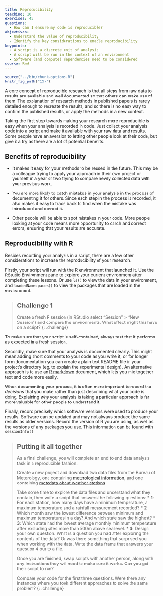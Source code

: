 ```yaml
---
title: Reproducibility 
teaching: 10
exercises: 45
questions: 
  - How can I ensure my code is reproducible?
objectives:
  - Understand the value of reproducibility
  - Identify the key considerations to enable reproducibility
keypoints:
  - A script is a discrete unit of analysis
  - A script will be run in the context of an environment
  - Software (and compute) dependencies need to be considered
source: Rmd
---
```


```r
source("../bin/chunk-options.R")
knitr_fig_path("15-")
```

A core concept of reproducible research is that all steps from raw data to results are available
and well documented so that others can make use of them. The explanation of research methods in 
published papers is rarely detailed enough to recreate the results, and so there is no easy way to
confirm the published results, or apply the methods in a new context. 

Taking the first step towards making your research more reproducible is easy when your analysis is 
recorded in code. Just collect your analysis code into a script and make it available with
your raw data and results. Some people have an aversion to letting other people look at their code,
but give it a try as there are a lot of potential benefits.

## Benefits of reproducibility

* It makes it easy for your methods to be reused in the future. This may be a colleague trying to 
apply your approach in their own project or yourself in a year or two trying to compare newly
collected data with your previous work.

* You are more likely to catch mistakes in your analysis in the process of documenting it for others.
Since each step in the process is recorded, it also makes it easy to trace back to find when the 
mistake was introduced and correct it.

* Other people will be able to spot mistakes in your code. More people looking at your code means 
more opportunity to carch and correct errors, ensuring that your results are accurate.

## Reproducibility with R

Besides recording your analysis in a script, there are a few other considerations to increase the
reproducibility of your research.

Firstly, your script will run with the R environment that launched it. Use the RStudio Environment 
pane to explore your current environment after completing these lessons. Or use `ls()` to view the 
data in your environment, and `loadedNamespaces()` to view the packages that are loaded in the 
environment. 

> ## Challenge 1
> Create a fresh R session (in RStudio select "Session" > "New Session") and compare the environments.
> What effect might this have on a script?
{: .challenge}

To make sure that your script is self-contained, always test that it performs as expected in a 
fresh session.

Secondly, make sure that your analysis is documented clearly. This might mean adding short comments 
to your code as you write it, or for longer form documentation you can create a plain text README 
file in your project's directory (eg. to explain the experimental design). An alternative approach
is to use an [R markdown](https://rmarkdown.rstudio.com) document, which lets you mix together text 
and code more easily. 

When documenting your process, it is often more important to record the *decisions* that you make
rather than just describing what your code is doing. Explaining *why* your analysis is taking a 
particular approach is far more valuable for other people to understand it.

Finally, record precisely which software versions were used to produce your results. Software can
be updated and may not always produce the same results as older versions. Record the version of R
you are using, as well as the versions of any packages you use. This information can be found with
`sessionInfo()`

> ## Putting it all together
> 
> As a final challenge, you will complete an end to end data analysis task in a reproducible fashion.
>
> Create a new project and download two data files from the Bureau of Meterology, one
> containing [meterological information]({{ page.root }}{% link data/BOM_data.csv %}),
> and one containing [metadata about weather stations]({{ page.root }}{% link data/BOM_stations.csv %})
> 
> Take some time to explore the data files and understand what they contain, then write a script 
> that answers the following questions:
> * **1**: For each station, how many days have a minimum temperature, a maximum temperature and 
> a rainfall measurement recorded?
> * **2**: Which month saw the lowest difference between minimum and maximum temperatures in a day?
> And which state saw the highest?
> * **3**: Which state had the lowest average monthly minimum temperature after excluding sites
> more than 500m above sea level.
> * **4**: Design your own question. What is a question you had after exploring the contents of the 
> data? Or was there something that surprised you when working with the data.
> Write the data frame that answers your question 4 out to a file.
>
> Once you are finished, swap scripts with another person, along with any instructions they will need
> to make sure it works. Can you get their script to run?
> 
> Compare your code for the first three questions. Were there any instances where you took different
> approaches to solve the same problem? 
{: .challenge}
